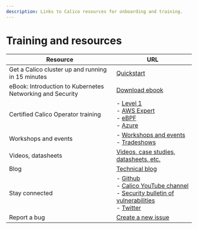 ```yaml
---
description: Links to Calico resources for onboarding and training.
---
```



# Training and resources

| Resource                                                  | URL                                                                                                                                                                                                                                                                                                                                                |
| --------------------------------------------------------- | -------------------------------------------------------------------------------------------------------------------------------------------------------------------------------------------------------------------------------------------------------------------------------------------------------------------------------------------------- |
| Get a Calico cluster up and running in 15 minutes         | [Quickstart](../getting-started/kubernetes/quickstart.mdx)                                                                                                                                                                                                                                                                                         |
| eBook: Introduction to Kubernetes Networking and Security | [Download ebook](https://www.tigera.io/lp/kubernetes-networking-ebook/)                                                                                                                                                                                                                                                                            |
| Certified Calico Operator training                        | - [Level 1](https://academy.tigera.io/course/certified-calico-operator-level-1/)<br/>- [AWS Expert](https://academy.tigera.io/course/certified-calico-operator-aws-expert/)<br/>- [eBPF](https://academy.tigera.io/course/certified-calico-operator-ebpf/)<br/>- [Azure](https://academy.tigera.io/course/certified-calico-operator-azure-expert/) |
| Workshops and events                                      | - [Workshops and events](https://www.tigera.io/events/)<br />- [Tradeshows](https://www.tigera.io/lp/tradeshows/)                                                                                                                                                                                                                                     |
| Videos, datasheets                                        | [Videos, case studies, datasheets, etc.](https://www.tigera.io/resources/)                                                                                                                                                                                                                                                                         |
| Blog                                                      | [Technical blog](https://www.tigera.io/blog/)                                                                                                                                                                                                                                                                                                      |
| Stay connected                                            | - [Github](https://github.com/projectcalico/calico)<br/>- [Calico YouTube channel](https://www.youtube.com/channel/UCFpTnXDNcBoXI4gqCDmegFA)<br/>- [Security bulletin of vulnerabilities](https://www.tigera.io/security-bulletins/)<br/>- [Twitter](https://twitter.com/projectcalico)                                                            |
| Report a bug                                              | [Create a new issue](https://github.com/projectcalico/calico/issues)                                                                                                                                                                                                                                                                               |
